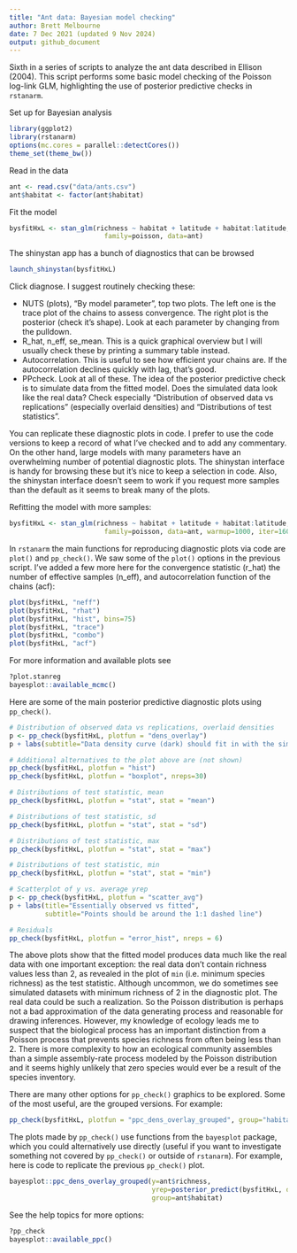 ```yaml
---
title: "Ant data: Bayesian model checking"
author: Brett Melbourne
date: 7 Dec 2021 (updated 9 Nov 2024)
output: github_document
---
```


Sixth in a series of scripts to analyze the ant data described in Ellison (2004). This script performs some basic model checking of the Poisson log-link GLM, highlighting the use of posterior predictive checks in `rstanarm`.

Set up for Bayesian analysis

```r
library(ggplot2)
library(rstanarm)
options(mc.cores = parallel::detectCores())
theme_set(theme_bw())
```

Read in the data

```r
ant <- read.csv("data/ants.csv")
ant$habitat <- factor(ant$habitat)
```

Fit the model

```r
bysfitHxL <- stan_glm(richness ~ habitat + latitude + habitat:latitude, 
                        family=poisson, data=ant)
```

The shinystan app has a bunch of diagnostics that can be browsed

```r
launch_shinystan(bysfitHxL)
```

Click diagnose. I suggest routinely checking these:

* NUTS (plots), "By model parameter", top two plots. The left one is the trace plot of the chains to assess convergence. The right plot is the posterior (check it's shape). Look at each parameter by changing from the pulldown.
* R_hat, n_eff, se_mean. This is a quick graphical overview but I will usually check these by printing a summary table instead.
* Autocorrelation. This is useful to see how efficient your chains are. If the autocorrelation declines quickly with lag, that's good.
* PPcheck. Look at all of these. The idea of the posterior predictive check is to simulate data from the fitted model. Does the simulated data look like the real data? Check especially "Distribution of observed data vs replications" (especially overlaid densities) and "Distributions of test statistics".

You can replicate these diagnostic plots in code. I prefer to use the code versions to keep a record of what I've checked and to add any commentary. On the other hand, large models with many parameters have an overwhelming number of potential diagnostic plots. The shinystan interface is handy for browsing these but it's nice to keep a selection in code. Also, the shinystan interface doesn't seem to work if you request more samples than the default as it seems to break many of the plots.

Refitting the model with more samples:

```r
bysfitHxL <- stan_glm(richness ~ habitat + latitude + habitat:latitude, 
                        family=poisson, data=ant, warmup=1000, iter=16000)
```

In `rstanarm` the main functions for reproducing diagnostic plots via code are `plot()` and `pp_check()`. We saw some of the `plot()` options in the previous script. I've added a few more here for the convergence statistic (r_hat) the number of effective samples (n_eff), and autocorrelation function of the chains (acf):

```r
plot(bysfitHxL, "neff")
plot(bysfitHxL, "rhat")
plot(bysfitHxL, "hist", bins=75)
plot(bysfitHxL, "trace")
plot(bysfitHxL, "combo")
plot(bysfitHxL, "acf")
```

For more information and available plots see

```r
?plot.stanreg
bayesplot::available_mcmc()
```

Here are some of the main posterior predictive diagnostic plots using `pp_check()`.

```r
# Distribution of observed data vs replications, overlaid densities
p <- pp_check(bysfitHxL, plotfun = "dens_overlay")
p + labs(subtitle="Data density curve (dark) should fit in with the simulations")
```

```r
# Additional alternatives to the plot above are (not shown)
pp_check(bysfitHxL, plotfun = "hist")
pp_check(bysfitHxL, plotfun = "boxplot", nreps=30)
```

```r
# Distributions of test statistic, mean
pp_check(bysfitHxL, plotfun = "stat", stat = "mean")

# Distributions of test statistic, sd
pp_check(bysfitHxL, plotfun = "stat", stat = "sd")

# Distributions of test statistic, max
pp_check(bysfitHxL, plotfun = "stat", stat = "max")

# Distributions of test statistic, min
pp_check(bysfitHxL, plotfun = "stat", stat = "min")

# Scatterplot of y vs. average yrep
p <- pp_check(bysfitHxL, plotfun = "scatter_avg")
p + labs(title="Essentially observed vs fitted",
         subtitle="Points should be around the 1:1 dashed line")

# Residuals
pp_check(bysfitHxL, plotfun = "error_hist", nreps = 6)
```

The above plots show that the fitted model produces data much like the real data with one important exception: the real data don't contain richness values less than 2, as revealed in the plot of `min` (i.e. minimum species richness) as the test statistic. Although uncommon, we do sometimes see simulated datasets with minimum richness of 2 in the diagnostic plot. The real data could be such a realization. So the Poisson distribution is perhaps not a bad approximation of the data generating process and reasonable for drawing inferences. However, my knowledge of ecology leads me to suspect that the biological process has an important distinction from a Poisson process that prevents species richness from often being less than 2. There is more complexity to how an ecological community assembles than a simple assembly-rate process modeled by the Poisson distribution and it seems highly unlikely that zero species would ever be a result of the species inventory.

There are many other options for `pp_check()` graphics to be explored. Some of the most useful, are the grouped versions. For example:

```r
pp_check(bysfitHxL, plotfun = "ppc_dens_overlay_grouped", group="habitat", nreps=30)
```

The plots made by `pp_check()` use functions from the `bayesplot` package, which you could alternatively use directly (useful if you want to investigate something not covered by `pp_check()` or outside of `rstanarm`). For example, here is code to replicate the previous `pp_check()` plot.

```r
bayesplot::ppc_dens_overlay_grouped(y=ant$richness, 
                                    yrep=posterior_predict(bysfitHxL, draws=30), 
                                    group=ant$habitat)
```

See the help topics for more options:

```r
?pp_check
bayesplot::available_ppc()
```
